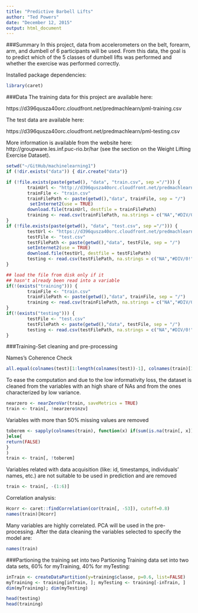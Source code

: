 ```yaml
---
title: "Predictive Barbell Lifts"
author: "Ted Powers"
date: "December 12, 2015"
output: html_document
---
```


###Summary
In this project, data from accelerometers on the belt, forearm, arm, and dumbell of 6 participants will be used.  From this data, the goal is to predict which of the 5 classes of dumbell lifts was performed and whether the exercise was performed correctly.  

Installed package dependencies:
```r
library(caret)
```

###Data
The training data for this project are available here: 

https://d396qusza40orc.cloudfront.net/predmachlearn/pml-training.csv

The test data are available here: 

https://d396qusza40orc.cloudfront.net/predmachlearn/pml-testing.csv

More information is available from the website here: http://groupware.les.inf.puc-rio.br/har (see the section on the Weight Lifting Exercise Dataset). 


```r
setwd("~/GitHub/machinelearning1")
if (!dir.exists("data")) { dir.create("data")}

if (!file.exists(paste(getwd(), "data", "train.csv", sep ="/"))) {
        trainUrl <- "http://d396qusza40orc.cloudfront.net/predmachlearn/pml-training.csv"
        trainFile <- "train.csv"
        trainFilePath <- paste(getwd(),"data", trainFile, sep = "/")
         setInternet2(use = TRUE)
        download.file(trainUrl, destfile = trainFilePath)
        training <- read.csv(trainFilePath, na.strings = c("NA","#DIV/0!",""))
}
if (!file.exists(paste(getwd(), "data", "test.csv", sep ="/"))) {
        testUrl <- "https://d396qusza40orc.cloudfront.net/predmachlearn/pml-testing.csv"
        testFile <- "test.csv"
        testFilePath <- paste(getwd(),"data", testFile, sep = "/")
        setInternet2(use = TRUE)
        download.file(testUrl, destfile = testFilePath)
        testing <- read.csv(testFilePath, na.strings = c("NA","#DIV/0!",""))
}

## load the file from disk only if it 
## hasn't already been read into a variable
if(!(exists("training"))) {
        trainFile <- "train.csv"
        trainFilePath <- paste(getwd(),"data", trainFile, sep = "/")
        training <- read.csv(trainFilePath, na.strings = c("NA","#DIV/0!",""))
}
if(!(exists("testing"))) {
        testFile <- "test.csv"
        testFilePath <- paste(getwd(),"data", testFile, sep = "/")
        testing <- read.csv(testFilePath, na.strings = c("NA","#DIV/0!",""))
}
```

###Training-Set cleaning and pre-processing

Names’s Coherence Check
```r
all.equal(colnames(test)[1:length(colnames(test))-1], colnames(train)[1:length(colnames(train))-1])
```

To ease the computation and due to the low informativity loss, the dataset is cleaned from the variables with an high share of NAs and from the ones characterized by low variance.

```r
nearzero <- nearZeroVar(train, saveMetrics = TRUE)
train <- train[, !nearzero$nzv]
```

Variables with more than 50% missing values are removed

```r
toberem <- sapply(colnames(train), function(x) if(sum(is.na(train[, x])) > 0.50*nrow(train))    {return(TRUE)
}else{
return(FALSE)
}
)
train <- train[, !toberem]
```

Variables related with data acquisition (like: id, timestamps, individuals’ names, etc.) are not suitable to be used in prediction and are removed
```r
train <- train[, -(1:6)]
```

Correlation analysis:
```r
Hcorr <- caret::findCorrelation(cor(train[, -53]), cutoff=0.8)
names(train)[Hcorr]
```

Many variables are highly correlated. PCA will be used in the pre-processing. After the data cleaning the variables selected to specify the model are:
```r
names(train)
```



###Partioning the training set into two
Partioning Training data set into two data sets, 60% for myTraining, 40% for myTesting:

```r
inTrain <- createDataPartition(y=training$classe, p=0.6, list=FALSE)
myTraining <- training[inTrain, ]; myTesting <- training[-inTrain, ]
dim(myTraining); dim(myTesting)

```

```r
head(testing)
head(training)

```
